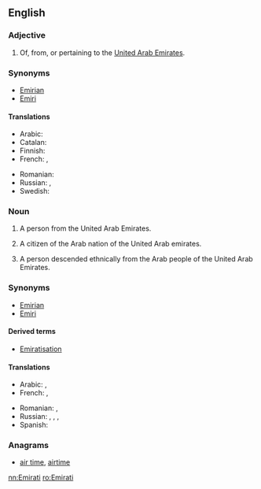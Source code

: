 {{also|emirati|emirāti}}
==English==

===Adjective===
{{en-adj|-}}

# Of, from, or pertaining to the [[United Arab Emirates]].

===Synonyms===
* [[Emirian]]
* [[Emiri]]

====Translations====
{{trans-top|Of, from, or pertaining to United Arab Emirates}}
* Arabic: {{t|ar|إِمَارَاتِيّ}}
* Catalan: {{t|ca|‎emiratí}}
* Finnish: {{t+|fi|arabiemiirikuntalainen}}
* French: {{t+|fr|émirati}}, {{t+|fr|émirien}}
{{trans-mid}}
* Romanian: {{t|ro|emirian}}
* Russian: {{t|ru|эмира́тский}}, {{t|ru|ОАЭ}}
* Swedish: {{t|sv|emiratisk}}
{{trans-bottom}}

===Noun===
{{en-noun}}

# A person from the United Arab Emirates.
# {{rft-sense}} {{context|historical|lang=en}} A citizen of the Arab nation of the United Arab emirates.
# A person descended ethnically from the Arab people of the United Arab Emirates.

===Synonyms===
* [[Emirian]]
* [[Emiri]]

====Derived terms====
* [[Emiratisation]]

====Translations====
{{trans-top|A person from the United Arab Emirates}}
* Arabic: {{t|ar|إِمَارَاتِيّ|m}}, {{t|ar|إِمَارَاتِيَّة|f}}
* French: {{t|fr|Émirati}}, {{t+|fr|Émirien|m}}
{{trans-mid}}
* Romanian: {{t|ro|emirian|m}}, {{t|ro|emiriană|f}}
* Russian: {{t|ru|жи́тель ОАЭ|m|tr=žítelʹ o-a-é}}, {{t|ru|жи́тельница ОАЭ|f|tr=žítelʹnica o-a-é}}, {{t|ru|эмира́тец|m}}, {{t|ru|эмира́тка|f}}
* Spanish: {{t|es|emiratí}}
{{trans-bottom}}

===Anagrams===
* [[air time#English|air time]], [[airtime#English|airtime]]

[[nn:Emirati]]
[[ro:Emirati]]